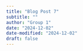 ```yaml
---
title: "Blog Post 7"
subtitle: ""
author: "Group 1"
date: "2024-12-02"
date-modified: "2024-12-02"
draft: false
---
```


## 